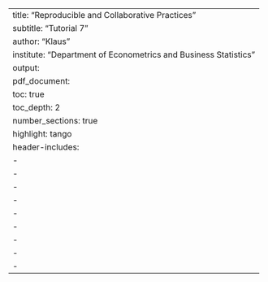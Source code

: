 ---
title: "Reproducible and Collaborative Practices"
subtitle: "Tutorial 7"
author: "Klaus"
institute: "Department of Econometrics and Business Statistics"
output:
  pdf_document:
    toc: true
    toc_depth: 2
    number_sections: true
    highlight: tango
header-includes:
  - \usepackage{titling}
  - \pretitle{\begin{center} \includegraphics[width=5in,height=13in]{Images/figure1.jpg}\LARGE\\}
  - \posttitle{\end{center}}
  - \usepackage{fontawesome}
  - \usepackage[most]{tcolorbox}
  - \usepackage{xcolor}
  - \usepackage{sectsty}
  - \sectionfont{\color{olive}}
  - \usepackage{verbatim}
---